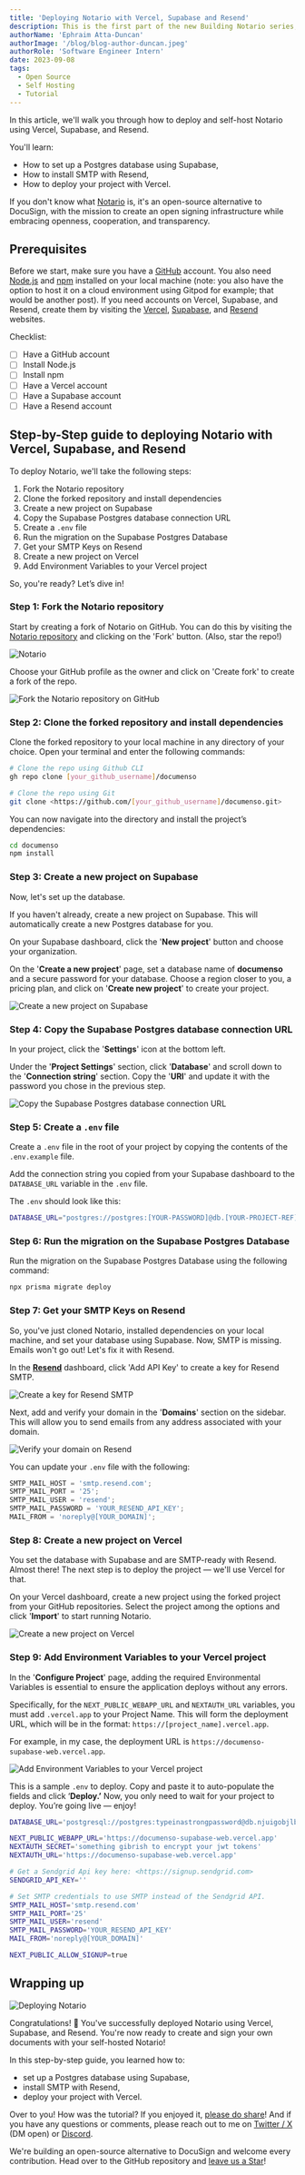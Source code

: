 ```yaml
---
title: 'Deploying Notario with Vercel, Supabase and Resend'
description: This is the first part of the new Building Notario series, where I describe the challenges and design choices that we make while building the world’s most open signing platform.
authorName: 'Ephraim Atta-Duncan'
authorImage: '/blog/blog-author-duncan.jpeg'
authorRole: 'Software Engineer Intern'
date: 2023-09-08
tags:
  - Open Source
  - Self Hosting
  - Tutorial
---
```


In this article, we'll walk you through how to deploy and self-host Notario using Vercel, Supabase, and Resend.

You'll learn:

- How to set up a Postgres database using Supabase,
- How to install SMTP with Resend,
- How to deploy your project with Vercel.

If you don't know what [Notario](https://documenso.com/) is, it's an open-source alternative to DocuSign, with the mission to create an open signing infrastructure while embracing openness, cooperation, and transparency.

## Prerequisites

Before we start, make sure you have a [GitHub](https://github.com/signup) account. You also need [Node.js](https://nodejs.org/en) and [npm](https://www.npmjs.com/) installed on your local machine (note: you also have the option to host it on a cloud environment using Gitpod for example; that would be another post). If you need accounts on Vercel, Supabase, and Resend, create them by visiting the [Vercel](https://vercel.com/), [Supabase](https://supabase.com/), and [Resend](https://resend.com/) websites.

Checklist:

- [ ] Have a GitHub account
- [ ] Install Node.js
- [ ] Install npm
- [ ] Have a Vercel account
- [ ] Have a Supabase account
- [ ] Have a Resend account

## Step-by-Step guide to deploying Notario with Vercel, Supabase, and Resend

To deploy Notario, we'll take the following steps:

1. Fork the Notario repository
2. Clone the forked repository and install dependencies
3. Create a new project on Supabase
4. Copy the Supabase Postgres database connection URL
5. Create a `.env` file
6. Run the migration on the Supabase Postgres Database
7. Get your SMTP Keys on Resend
8. Create a new project on Vercel
9. Add Environment Variables to your Vercel project

So, you're ready? Let’s dive in!

### Step 1: Fork the Notario repository

Start by creating a fork of Notario on GitHub. You can do this by visiting the [Notario repository](https://github.com/documenso/documenso) and clicking on the 'Fork' button. (Also, star the repo!)

![Notario](https://dev-to-uploads.s3.amazonaws.com/uploads/articles/wkcujctpf86p56bju3mq.png)

Choose your GitHub profile as the owner and click on 'Create fork' to create a fork of the repo.

![Fork the Notario repository on GitHub](https://dev-to-uploads.s3.amazonaws.com/uploads/articles/xf49r2byu9nnd1465niy.png)

### Step 2: Clone the forked repository and install dependencies

Clone the forked repository to your local machine in any directory of your choice. Open your terminal and enter the following commands:

```bash
# Clone the repo using Github CLI
gh repo clone [your_github_username]/documenso

# Clone the repo using Git
git clone <https://github.com/[your_github_username]/documenso.git>
```

You can now navigate into the directory and install the project’s dependencies:

```bash
cd documenso
npm install
```

### Step 3: Create a new project on Supabase

Now, let's set up the database.

If you haven't already, create a new project on Supabase. This will automatically create a new Postgres database for you.

On your Supabase dashboard, click the '**New project**' button and choose your organization.

On the '**Create a new project**' page, set a database name of **documenso** and a secure password for your database. Choose a region closer to you, a pricing plan, and click on '**Create new project**' to create your project.

![Create a new project on Supabase](https://dev-to-uploads.s3.amazonaws.com/uploads/articles/w5lqz771iupjyi1ekfdz.png)

### Step 4: Copy the Supabase Postgres database connection URL

In your project, click the '**Settings**' icon at the bottom left.

Under the '**Project Settings**' section, click '**Database**' and scroll down to the '**Connection string**' section. Copy the '**URI**' and update it with the password you chose in the previous step.

![Copy the Supabase Postgres database connection URL](https://dev-to-uploads.s3.amazonaws.com/uploads/articles/y1ldu3qrg9moednbzjij.png)

### Step 5: Create a `.env` file

Create a `.env` file in the root of your project by copying the contents of the `.env.example` file.

Add the connection string you copied from your Supabase dashboard to the `DATABASE_URL` variable in the `.env` file.

The `.env` should look like this:

```bash
DATABASE_URL="postgres://postgres:[YOUR-PASSWORD]@db.[YOUR-PROJECT-REF].supabase.co:5432/postgres"
```

### Step 6: Run the migration on the Supabase Postgres Database

Run the migration on the Supabase Postgres Database using the following command:

```bash
npx prisma migrate deploy
```

### Step 7: Get your SMTP Keys on Resend

So, you've just cloned Notario, installed dependencies on your local machine, and set your database using Supabase. Now, SMTP is missing. Emails won't go out! Let's fix it with Resend.

In the **[Resend](https://resend.com/)** dashboard, click 'Add API Key' to create a key for Resend SMTP.

![Create a key for Resend SMTP](https://dev-to-uploads.s3.amazonaws.com/uploads/articles/uh2rztgn09mlvecl34i5.png)

Next, add and verify your domain in the '**Domains**' section on the sidebar. This will allow you to send emails from any address associated with your domain.

![Verify your domain on Resend](https://dev-to-uploads.s3.amazonaws.com/uploads/articles/nxgie0esz530vq5a494o.png)

You can update your `.env` file with the following:

```jsx
SMTP_MAIL_HOST = 'smtp.resend.com';
SMTP_MAIL_PORT = '25';
SMTP_MAIL_USER = 'resend';
SMTP_MAIL_PASSWORD = 'YOUR_RESEND_API_KEY';
MAIL_FROM = 'noreply@[YOUR_DOMAIN]';
```

### Step 8: Create a new project on Vercel

You set the database with Supabase and are SMTP-ready with Resend. Almost there! The next step is to deploy the project — we'll use Vercel for that.

On your Vercel dashboard, create a new project using the forked project from your GitHub repositories. Select the project among the options and click '**Import**' to start running Notario.

![Create a new project on Vercel](https://dev-to-uploads.s3.amazonaws.com/uploads/articles/gdy97tltpnu7vf4fc11f.png)

### Step 9: Add Environment Variables to your Vercel project

In the '**Configure Project**' page, adding the required Environmental Variables is essential to ensure the application deploys without any errors.

Specifically, for the `NEXT_PUBLIC_WEBAPP_URL` and `NEXTAUTH_URL` variables, you must add `.vercel.app` to your Project Name. This will form the deployment URL, which will be in the format: `https://[project_name].vercel.app`.

For example, in my case, the deployment URL is `https://documenso-supabase-web.vercel.app`.

![Add Environment Variables to your Vercel project](https://dev-to-uploads.s3.amazonaws.com/uploads/articles/aru33fk1i19h0valffow.png)

This is a sample `.env` to deploy. Copy and paste it to auto-populate the fields and click ‘**Deploy.’** Now, you only need to wait for your project to deploy. You’re going live — enjoy!

```bash
DATABASE_URL='postgresql://postgres:typeinastrongpassword@db.njuigobjlbteahssqbtw.supabase.co:5432/postgres'

NEXT_PUBLIC_WEBAPP_URL='https://documenso-supabase-web.vercel.app'
NEXTAUTH_SECRET='something gibrish to encrypt your jwt tokens'
NEXTAUTH_URL='https://documenso-supabase-web.vercel.app'

# Get a Sendgrid Api key here: <https://signup.sendgrid.com>
SENDGRID_API_KEY=''

# Set SMTP credentials to use SMTP instead of the Sendgrid API.
SMTP_MAIL_HOST='smtp.resend.com'
SMTP_MAIL_PORT='25'
SMTP_MAIL_USER='resend'
SMTP_MAIL_PASSWORD='YOUR_RESEND_API_KEY'
MAIL_FROM='noreply@[YOUR_DOMAIN]'

NEXT_PUBLIC_ALLOW_SIGNUP=true
```

## Wrapping up

![Deploying Notario](https://dev-to-uploads.s3.amazonaws.com/uploads/articles/secg29j9j40o4u2oa8o8.png)

Congratulations! 🎉 You've successfully deployed Notario using Vercel, Supabase, and Resend. You're now ready to create and sign your own documents with your self-hosted Notario!

In this step-by-step guide, you learned how to:

- set up a Postgres database using Supabase,
- install SMTP with Resend,
- deploy your project with Vercel.

Over to you! How was the tutorial? If you enjoyed it, [please do share](https://twitter.com/documenso/status/1700141802693480482)! And if you have any questions or comments, please reach out to me on [Twitter / X](https://twitter.com/EphraimDuncan_) (DM open) or [Discord](#).

We're building an open-source alternative to DocuSign and welcome every contribution. Head over to the GitHub repository and [leave us a Star](https://github.com/documenso/documenso)!
